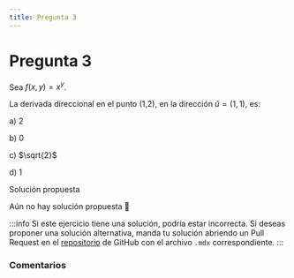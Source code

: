 ```yaml
---
title: Pregunta 3
---
```



# Pregunta 3

Sea $f(x, y)=x^y$.

La derivada direccional en el punto (1,2), en la dirección $\hat{u}=(1,1)$, es:

a) 2

b) 0

c) $\sqrt{2}$

d) 1

<MDXDetails>
<summary>Solución propuesta</summary>

Aún no hay solución propuesta 🥲

:::info
Si este ejercicio tiene una solución, podría estar incorrecta. Si deseas proponer una solución alternativa, manda tu solución abriendo
un Pull Request en el [repositorio](https://github.com/crow-rojas/apuntes-fundamentals/pulls) de GitHub con el archivo
`.mdx` correspondiente.
:::

</MDXDetails>

### Comentarios

<Disqus
  url="https://crow-rojas.github.io/apuntes-fundamentals/docs/mathematics/calculus-1-2-3/exercises/2016-1/p03"
  identifier="docs/mathematics/calculus-1-2-3/exercises/2016-1/p03"
  title="2016-1 Cálculo I, II y III - Pregunta 03"
/>
